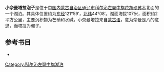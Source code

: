 '''小奈曼塔拉泡子'''是位于[[中国|中国]][[内蒙古自治区|内蒙古自治区]][[通辽市|通辽市]][[科尔沁左翼中旗|科尔沁左翼中旗]][[花胡硕苏木|花胡硕苏木]]北面的一个湖泊。其具体位置约为[[东经|东经]]121°59′，[[北纬|北纬]]44°08′。湖面海拔107米，面积约2平方公里，主要沉积物为芒硝和水碱。小奈曼塔拉来自[[蒙古语|蒙古语]]，意为奈曼是八的意思，而塔拉为甸子。
== 参考书目 ==
*{{cite book|author=牧寒 |title=《内蒙古湖泊》 |year=2003 |publisher=内蒙古人民出版社 |isbn=9787204039883  }}
{{模板:通辽市湖泊}}
{{内蒙古小作品}}

[[Category:科尔沁左翼中旗湖泊|Category:科尔沁左翼中旗湖泊]]